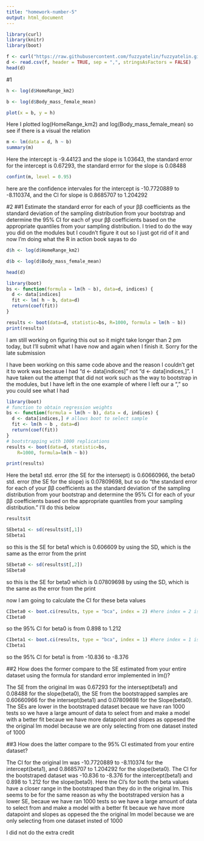```yaml
---
title: "homework-number-5"
output: html_document
---
```

```r
library(curl)
library(knitr)
library(boot)
```
```r
f <- curl("https://raw.githubusercontent.com/fuzzyatelin/fuzzyatelin.github.io/master/AN597_Fall17/KamilarAndCooperData.csv")
d <- read.csv(f, header = TRUE, sep = ",", stringsAsFactors = FALSE)
head(d)
```
#1
```r
h <- log(d$HomeRange_km2)

b <- log(d$Body_mass_female_mean)
```

```r
plot(x = b, y = h)
```
Here I plotted  log(HomeRange_km2) and log(Body_mass_female_mean) so see if there is a visual the relation

```r
m <- lm(data = d, h ~ b)
summary(m)
```
Here the intercept is -9.44123 and the slope is 1.03643, the standard error for the intercept is 0.67293, the standard errror for the slope is 0.08488

```r
confint(m, level = 0.95)
```
here are the confidence intervales for the intercept is -10.7720889 to -8.110374, and the CI for slope is 0.8685707 to 1.204292


#2
##1 Estimate the standard error for each of your ββ coefficients as the standard deviation of the sampling distribution from your bootstrap and determine the 95% CI for each of your ββ coefficients based on the appropriate quantiles from your sampling distribution.
I tried to do the way you did on the modules but I coudn't figure it out so I just got rid of it and now I'm doing what the R in action book sayas to do
```r
d$h <- log(d$HomeRange_km2)

d$b <- log(d$Body_mass_female_mean)
```

```r
head(d)
```

```r
library(boot)
bs <- function(formula = lm(h ~ b), data=d, indices) {
  d <- data[indices]
  fit <- lm( h ~ b, data=d)
  return(coef(fit))
}

results <- boot(data=d, statistic=bs, R=1000, formula = lm(h ~ b))
print(results)
```
I am still working on figuring this out so it might take longer than 2 pm today, but I'll submit what I have now and again when I finish it. Sorry for the late submission

I have been working on this same code above and the reason I couldn't get it to work was becasue I had "d <- data[indices]" not "d <- data[indices,]". I have taken out the attempt that did not work such as the way to bootstrap in the modules, but I have left in the one example of where I left our a "," so you could see what I had

```r
library(boot)
# function to obtain regression weights 
bs <- function(formula = lm(h ~ b), data = d, indices) {
  d <- data[indices,] # allows boot to select sample 
  fit <- lm(h ~ b , data=d)
  return(coef(fit)) 
} 
# bootstrapping with 1000 replications 
results <- boot(data=d, statistic=bs, 
  	R=1000, formula=lm(h ~ b))
```

```r
print(results)
```
Here the beta1 std. error (the SE for the intersept) is 0.60660966, the beta0 std. error (the SE for the slope) is 0.07809698, but so do "the  standard error for each of your ββ coefficients as the standard deviation of the sampling distribution from your bootstrap and determine the 95% CI for each of your ββ coefficients based on the appropriate quantiles from your sampling distribution." I'll do this below
```r
results$t
```
```r
SEbeta1 <- sd(results$t[,1])
SEbeta1
```
so this is the SE for beta1 which is 0.606609 by using the SD, which is the same as the error from the print
```r
SEbeta0 <- sd(results$t[,2])
SEbeta0
```
so this is the SE for beta0 which is 0.07809698 by using the SD, which is the same as the error from the print

now I am going to calculate the CI for these beta values

```r
CIbeta0 <- boot.ci(results, type = "bca", index = 2) #here index = 2 is referring to the slope or beta0
CIbeta0
```
so the 95% CI for beta0 is from 0.898 to 1.212

```r
CIbeta1 <- boot.ci(results, type = "bca", index = 1) #here index = 1 is referring to the intersept or beta1
CIbeta1
```
so the 95% CI for beta1 is from -10.836 to -8.376

##2 How does the former compare to the SE estimated from your entire dataset using the formula for standard error implemented in lm()?

The SE from the original lm was 0.67293 for the intersept(beta1) and 0.08488 for the slope(beta0), the SE from the bootstrapped samples are 0.60660966 for the intersept(beta1) and  0.07809698 for the Slope(beta0). The SEs are lower in the bootstraped dataset becaue we have ran 1000 tests so we have a large amount of data to select from and make a model with a better fit becaue we have more datapoint and slopes as oppesed the the original lm model because we are only selecting from one dataset insted of 1000

##3 How does the latter compare to the 95% CI estimated from your entire dataset?

The CI for the original lm was -10.7720889 to -8.110374 for the intercept(beta1), and 0.8685707 to 1.204292 for the slope(beta0). The CI for the bootstraped dataset was -10.836 to -8.376 for the intercept(beta1) and 0.898 to 1.212 for the slope(beta0). Here the CI's for both the beta values have a closer range in the bootstraped than they do in the original lm. This seems to be for the same reason as why the bootstraped version has a lower SE,  becaue we have ran 1000 tests so we have a large amount of data to select from and make a model with a better fit becaue we have more datapoint and slopes as oppesed the the original lm model because we are only selecting from one dataset insted of 1000


I did not do the extra credit





















